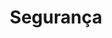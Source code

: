 ---
title: 'Segurança'
icon: 'shield-halved'
description: 'Nessa configuração têm os principais sistemas de segurança do bot'
---